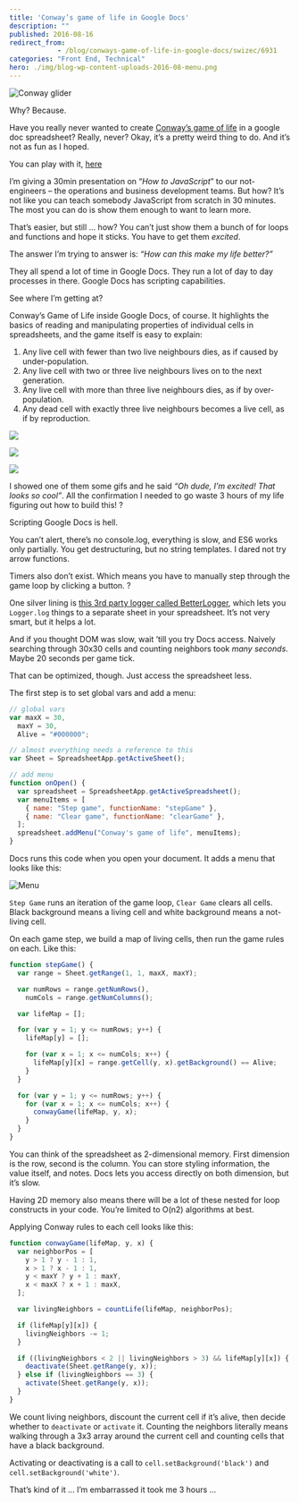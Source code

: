 ```yaml
---
title: 'Conway’s game of life in Google Docs'
description: ""
published: 2016-08-16
redirect_from: 
            - /blog/conways-game-of-life-in-google-docs/swizec/6931
categories: "Front End, Technical"
hero: ./img/blog-wp-content-uploads-2016-08-menu.png
---
```


![Conway glider](./img/blog-wp-content-uploads-2016-08-glider.gif)

Why? Because.

Have you really never wanted to create [Conway’s game of life](https://en.wikipedia.org/wiki/Conway%27s_Game_of_Life) in a google doc spreadsheet? Really, never? Okay, it’s a pretty weird thing to do. And it’s not as fun as I hoped.

You can play with it, [here](https://docs.google.com/spreadsheets/d/1k8mT9a-Fu8x1TkvjYGtrDng8vWQAnNf01nSFCaVwqO4/edit?usp=sharing)

I’m giving a 30min presentation on “_How to JavaScript_” to our not-engineers – the operations and business development teams. But how? It’s not like you can teach somebody JavaScript from scratch in 30 minutes. The most you can do is show them enough to want to learn more.

That’s easier, but still … how? You can’t just show them a bunch of for loops and functions and hope it sticks. You have to get them _excited_.

The answer I’m trying to answer is: _“How can this make my life better?”_

They all spend a lot of time in Google Docs. They run a lot of day to day processes in there. Google Docs has scripting capabilities.

See where I’m getting at?

Conway’s Game of Life inside Google Docs, of course. It highlights the basics of reading and manipulating properties of individual cells in spreadsheets, and the game itself is easy to explain:

1.  Any live cell with fewer than two live neighbours dies, as if caused by under-population.
2.  Any live cell with two or three live neighbours lives on to the next generation.
3.  Any live cell with more than three live neighbours dies, as if by over-population.
4.  Any dead cell with exactly three live neighbours becomes a live cell, as if by reproduction.

![](./img/wikipedia-commons-f-f2-Game_of_life_animated_glider.gif)

![](./img/linkergif638f80.gif)

![](./img/wikipedia-commons-0-07-Game_of_life_pulsar.gif)

I showed one of them some gifs and he said _“Oh dude, I’m excited! That looks so cool”_. All the confirmation I needed to go waste 3 hours of my life figuring out how to build this! ?

Scripting Google Docs is hell.

You can’t alert, there’s no console.log, everything is slow, and ES6 works only partially. You get destructuring, but no string templates. I dared not try arrow functions.

Timers also don’t exist. Which means you have to manually step through the game loop by clicking a button. ?

One silver lining is [this 3rd party logger called BetterLogger](https://github.com/peterherrmann/BetterLog), which lets you `Logger.log` things to a separate sheet in your spreadsheet. It’s not very smart, but it helps a lot.

And if you thought DOM was slow, wait ’till you try Docs access. Naively searching through 30x30 cells and counting neighbors took _many seconds_. Maybe 20 seconds per game tick.

That can be optimized, though. Just access the spreadsheet less.

The first step is to set global vars and add a menu:

```javascript
// global vars
var maxX = 30,
  maxY = 30,
  Alive = "#000000";

// almost everything needs a reference to this
var Sheet = SpreadsheetApp.getActiveSheet();

// add menu
function onOpen() {
  var spreadsheet = SpreadsheetApp.getActiveSpreadsheet();
  var menuItems = [
    { name: "Step game", functionName: "stepGame" },
    { name: "Clear game", functionName: "clearGame" },
  ];
  spreadsheet.addMenu("Conway's game of life", menuItems);
}
```

Docs runs this code when you open your document. It adds a menu that looks like this:

![Menu](./img/blog-wp-content-uploads-2016-08-menu.png)

`Step Game` runs an iteration of the game loop, `Clear Game` clears all cells. Black background means a living cell and white background means a not-living cell.

On each game step, we build a map of living cells, then run the game rules on each. Like this:

```javascript
function stepGame() {
  var range = Sheet.getRange(1, 1, maxX, maxY);

  var numRows = range.getNumRows(),
    numCols = range.getNumColumns();

  var lifeMap = [];

  for (var y = 1; y <= numRows; y++) {
    lifeMap[y] = [];

    for (var x = 1; x <= numCols; x++) {
      lifeMap[y][x] = range.getCell(y, x).getBackground() == Alive;
    }
  }

  for (var y = 1; y <= numRows; y++) {
    for (var x = 1; x <= numCols; x++) {
      conwayGame(lifeMap, y, x);
    }
  }
}
```

You can think of the spreadsheet as 2-dimensional memory. First dimension is the row, second is the column. You can store styling information, the value itself, and notes. Docs lets you access directly on both dimension, but it’s slow.

Having 2D memory also means there will be a lot of these nested for loop constructs in your code. You’re limited to O(n2) algorithms at best.

Applying Conway rules to each cell looks like this:

```javascript
function conwayGame(lifeMap, y, x) {
  var neighborPos = [
    y > 1 ? y - 1 : 1,
    x > 1 ? x - 1 : 1,
    y < maxY ? y + 1 : maxY,
    x < maxX ? x + 1 : maxX,
  ];

  var livingNeighbors = countLife(lifeMap, neighborPos);

  if (lifeMap[y][x]) {
    livingNeighbors -= 1;
  }

  if ((livingNeighbors < 2 || livingNeighbors > 3) && lifeMap[y][x]) {
    deactivate(Sheet.getRange(y, x));
  } else if (livingNeighbors == 3) {
    activate(Sheet.getRange(y, x));
  }
}
```

We count living neighbors, discount the current cell if it’s alive, then decide whether to `deactivate` or `activate` it. Counting the neighbors literally means walking through a 3x3 array around the current cell and counting cells that have a black background.

Activating or deactivating is a call to `cell.setBackground('black')` and `cell.setBackground('white')`.

That’s kind of it … I’m embarrassed it took me 3 hours …
